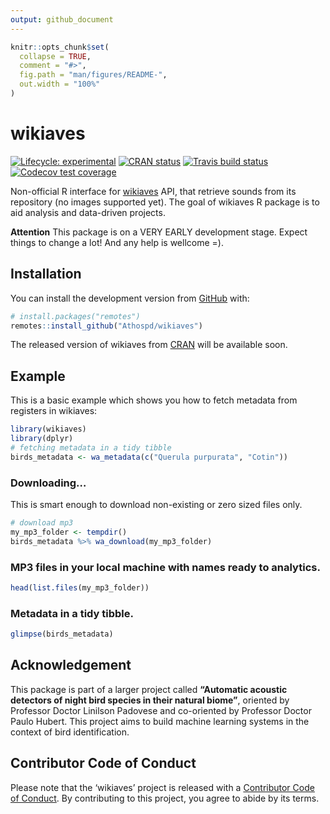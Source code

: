 ```yaml
---
output: github_document
---
```


<!-- README.md is generated from README.Rmd. Please edit that file -->

```r
knitr::opts_chunk$set(
  collapse = TRUE,
  comment = "#>",
  fig.path = "man/figures/README-",
  out.width = "100%"
)
```
# wikiaves

<!-- badges: start -->
[![Lifecycle: experimental](https://img.shields.io/badge/lifecycle-experimental-orange.svg)](https://www.tidyverse.org/lifecycle/#experimental)
[![CRAN status](https://www.r-pkg.org/badges/version/wikiaves)](https://CRAN.R-project.org/package=wikiaves)
[![Travis build status](https://travis-ci.org/Athospd/wikiaves.svg?branch=master)](https://travis-ci.org/Athospd/wikiaves)
[![Codecov test coverage](https://codecov.io/gh/Athospd/wikiaves/branch/master/graph/badge.svg)](https://codecov.io/gh/Athospd/wikiaves?branch=master)
<!-- badges: end -->

Non-official R interface for [wikiaves](wikiaves.com.br) API, that retrieve sounds from its repository (no images supported yet). 
The goal of wikiaves R package is to aid analysis and data-driven projects.

**Attention** This package is on a VERY EARLY development stage. Expect things to change a lot! And any help is wellcome =).

## Installation

You can install the development version from [GitHub](https://github.com/) with:

``` r
# install.packages("remotes")
remotes::install_github("Athospd/wikiaves")
```

The released version of wikiaves from [CRAN](https://CRAN.R-project.org) will be available soon.


## Example

This is a basic example which shows you how to fetch metadata from registers in wikiaves:

```r
library(wikiaves)
library(dplyr)
# fetching metadata in a tidy tibble
birds_metadata <- wa_metadata(c("Querula purpurata", "Cotin"))
```

### Downloading... 

This is smart enough to download non-existing or zero sized files only.

```r
# download mp3
my_mp3_folder <- tempdir()
birds_metadata %>% wa_download(my_mp3_folder)
```

### MP3 files in your local machine with names ready to analytics.

```r
head(list.files(my_mp3_folder))
```

### Metadata in a tidy tibble.

```r
glimpse(birds_metadata)
```

## Acknowledgement

This package is part of a larger project called **"Automatic acoustic detectors of night bird species in their natural biome"**, oriented by Professor Doctor Linilson Padovese and co-oriented by Professor Doctor Paulo Hubert. This project aims to build machine learning systems in the context of bird identification.

## Contributor Code of Conduct

Please note that the 'wikiaves' project is released with a [Contributor Code of Conduct](.github/CODE_OF_CONDUCT.md). By contributing to this project, you agree to abide by its terms.
